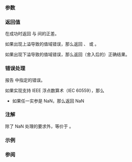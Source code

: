 {{cpp/title|fdim|fdimf|fdiml}}
{{cpp/numeric/math/navbar}}
{{cpp/numeric/math/declarations
|family=fdim
|param1=x
|param2=y
|constexpr_since=23
|desc=返回 {{c|x}} 与 {{c|y}} 间的正差，即在 {{c|x &gt; y}} 时返回 {{c|x - y}}，否则（即在 {{c|1=x &lt;= y}} 时）返回 {{c|+0}}。
}}

===参数===
{{par begin}}
{{par|x, y|浮点数或整数}}
{{par end}}

===返回值===
在成功时返回 {{c|x}} 与 {{c|y}} 间的正差。

如果出现上溢导致的值域错误，那么返回 {{tt|+HUGE_VAL}}、{{tt|+HUGE_VALF}} 或 {{tt|+HUGE_VALL}}。

如果出现下溢导致的值域错误，那么返回（舍入后的）正确结果。

===错误处理===
报告 {{lc|math_errhandling}} 中指定的错误。

如果实现支持 IEEE 浮点数算术（IEC 60559），那么
* 如果任一实参是 NaN，那么返回 NaN

===注解===
除了 NaN 处理的要求外，等价于 {{c|std::fmax(x - y, 0)}}。

{{cpp/numeric/math/additional overload note|fdim}}

===示例===
{{example
|code=
#include &lt;cerrno&gt;
#include &lt;cfenv&gt;
#include &lt;cmath&gt;
#include &lt;cstring&gt;
#include &lt;iostream&gt;
 
#ifndef __GNUC__
#pragma STDC FENV_ACCESS ON
#endif
 
int main()
{
    std::cout &lt;&lt; "fdim(4, 1) = " &lt;&lt; std::fdim(4, 1) &lt;&lt; '\n'
              &lt;&lt; "fdim(1, 4) = " &lt;&lt; std::fdim(1, 4) &lt;&lt; '\n'
              &lt;&lt; "fdim(4,-1) = " &lt;&lt; std::fdim(4, -1) &lt;&lt; '\n'
              &lt;&lt; "fdim(1,-4) = " &lt;&lt; std::fdim(1, -4) &lt;&lt; '\n';
    
    // 错误处理
    errno = 0;
    std::feclearexcept(FE_ALL_EXCEPT);
    
    std::cout &lt;&lt; "fdim(1e308, -1e308) = " &lt;&lt; std::fdim(1e308, -1e308) &lt;&lt; '\n';
    
    if (errno == ERANGE)
        std::cout &lt;&lt; "    errno == ERANGE: " &lt;&lt; std::strerror(errno) &lt;&lt; '\n';
    if (std::fetestexcept(FE_OVERFLOW))
        std::cout &lt;&lt; "    发生 FE_OVERFLOW\n";
}
|output=
fdim(4, 1) = 3
fdim(1, 4) = 0
fdim(4,-1) = 5
fdim(1,-4) = 5
fdim(1e308, -1e308) = inf
    errno == ERANGE: Numerical result out of range
    发生 FE_OVERFLOW
}}

===参阅===
{{dsc begin}}
{{dsc inc|cpp/numeric/math/dsc abs}}
{{dsc inc|cpp/numeric/math/dsc fmax}}
{{dsc see c|c/numeric/math/fdim}}
{{dsc end}}

{{langlinks|de|en|es|fr|it|ja|pt|ru}}